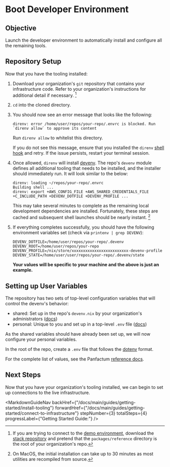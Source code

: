 
# Boot Developer Environment

## Objective

Launch the developer environment to automatically install and configure all the remaining tools.

## Repository Setup

Now that you have the tooling installed:

1. Download your organization's `git` repository that contains your infrastructure code.
   Refer to your organization's instructions for additional detail if necessary. [^2]

   [^2]: If you are trying to connect to the [demo environment](/stack/demo/live), download the [stack repository](https://github.com/Panfactum/stack)
    and pretend that the `packages/reference` directory is the root of your organization's repo.

2. `cd` into the cloned directory.

3. You should now see an error message that looks like the following:

   ```shell-session
   direnv: error /home/user/repos/your-repo/.envrc is blocked. Run `direnv allow` to approve its content
   ```

   Run `direnv allow` to whitelist this directory.

   If you do not see this message, ensure that you installed the `direnv` [shell hook](https://direnv.net/docs/hook.html) and retry. If the issue persists, restart your terminal session.

4. Once allowed, `direnv` will install [devenv](https://devenv.sh). The repo's `devenv` module defines all additional tooling that needs to be installed, and the installer should immediately run. It will look similar to the below:

   ```shell-session
   direnv: loading ~/repos/your-repo/.envrc
   Building shell ...
   direnv: export +AWS_CONFIG_FILE +AWS_SHARED_CREDENTIALS_FILE +C_INCLUDE_PATH +DEVENV_DOTFILE +DEVENV_PROFILE ...
   ```

   This may take several minutes to complete as the remaining local development dependencies are installed. Fortunately, these steps are
   cached and subsequent shell launches should be nearly instant. [^1]

   [^1]: On MacOS, the initial installation can take up to 30 minutes as most utilities are recompiled from source.

5. If everything completes successfully, you should have the following environment variables set (check via `printenv | grep DEVENV`):

   ```dotenv
   DEVENV_DOTFILE=/home/user/repos/your-repo/.devenv
   DEVENV_ROOT=/home/user/repos/your-repo
   DEVENV_PROFILE=/nix/store/xxxxxxxxxxxxxxxxxxxxxxxxx-devenv-profile
   DEVENV_STATE=/home/user/user/repos/your-repo/.devenv/state
   ```

   **Your values will be specific to your machine and the above is just an example.**


## Setting up User Variables

The repository has two sets of top-level configuration variables that will control the devenv's behavior:

- shared: Set up in the repo's `devenv.nix` by your organization's administrators ([docs](/docs/main/reference/configuration/repo-variables))
- personal: Unique to you and set up in a top-level `.env` file ([docs](/docs/main/reference/configuration/dotenv))

As the shared variables should have already been set up, we will now configure your personal variables.

In the root of the repo, create a `.env` file that follows the [dotenv](https://www.dotenv.org/) format.

For the complete list of values, see the Panfactum [reference docs](/docs/main/reference/configuration/dotenv).

## Next Steps

Now that you have your organization's tooling installed, we can begin to set up connections to the live
infrastructure.

<MarkdownGuideNav backHref={"/docs/main/guides/getting-started/install-tooling"} forwardHref={"/docs/main/guides/getting-started/connect-to-infrastructure"} stepNumber={3} totalSteps={4} progressLabel={"Getting Started Guide:"} />
